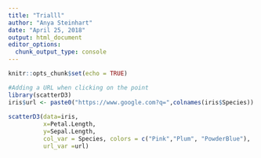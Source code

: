 ```yaml
---
title: "Trialll"
author: "Anya Steinhart"
date: "April 25, 2018"
output: html_document
editor_options: 
  chunk_output_type: console
---
```


```r
knitr::opts_chunk$set(echo = TRUE)
```

```r
#Adding a URL when clicking on the point
library(scatterD3)
iris$url <- paste0("https://www.google.com?q=",colnames(iris$Species))
 
scatterD3(data=iris, 
          x=Petal.Length, 
          y=Sepal.Length, 
          col_var = Species, colors = c("Pink","Plum", "PowderBlue"),
          url_var =url)
```

